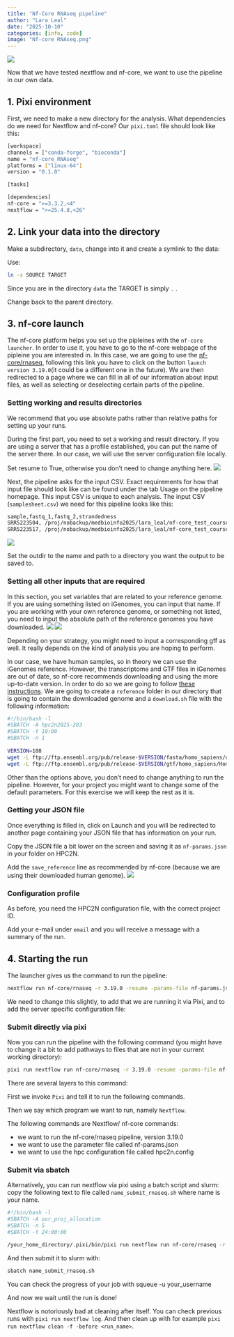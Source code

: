 ```yaml
---
title: "Nf-Core RNAseq pipeline"
author: "Lara Leal"
date: "2025-10-10"
categories: [info, code]
image: "Nf-core RNAseq.png"
---
```

![](nf-core-rnaseq_metro_map_grey_animated.svg)

Now that we have tested nextflow and nf-core, we want to use the pipeline in our own data. 

## **1. Pixi environment**

First, we need to make a new directory for the analysis. What dependencies do we need for Nextflow and nf-core?
Our `pixi.toml` file should look like this:
```bash
[workspace]
channels = ["conda-forge", "bioconda"]
name = "nf-core_RNAseq"
platforms = ["linux-64"]
version = "0.1.0"

[tasks]

[dependencies]
nf-core = ">=3.3.2,<4"
nextflow = ">=25.4.8,<26"
```

## **2. Link your data into the directory**

Make a subdirectory, `data`, change into it and create a symlink to the data:

Use:
```bash
ln -s SOURCE TARGET
```
Since you are in the directory `data` the TARGET is simply `.` .

Change back to the parent directory.

## **3. nf-core launch**

The nf-core platform helps you set up the pipleines with the `nf-core launcher`. In order to use it, you have to go to the nf-core webpage of the pipleine you are interested in. In this case, we are going to use the [nf-core/rnaseq](https://nf-co.re/rnaseq/3.19.0/), following this link you have to click on the button `launch version 3.19.0`(it could be a different one in the future). 
We are then redirected to a page where we can fill in all of our information about input files, as well as selecting or deselecting certain parts of the pipeline. 

### **Setting working and results directories**

::: {.callout}
We recommend that you use absolute paths rather than relative paths for setting up your runs.
:::

During the first part, you need to set a working and result directory. If you are using a server that has a profile established, you can put the name of the server there. In our case, we will use the server configuration file locally.

Set resume to True, otherwise you don’t need to change anything here.
![](nextflow_command-line_flags.png)

Next, the pipeline asks for the input CSV. Exact requirements for how that input file should look like can be found under the tab Usage on the pipeline homepage. This input CSV is unique to each analysis.
The input CSV (`samplesheet.csv`) we need for this pipeline looks like this: 
```bash
sample,fastq_1,fastq_2,strandedness
SRR5223504, /proj/nobackup/medbioinfo2025/lara_leal/nf-core_test_course/nf-core_RNAseq/data/SRR5223504_1.fastq.gz, /proj/nobackup/medbioinfo2025/lara_leal/nf-core_test_course/nf-core_RNAseq/data/SRR5223504_2.fastq.gz, auto
SRR5223517, /proj/nobackup/medbioinfo2025/lara_leal/nf-core_test_course/nf-core_RNAseq/data/SRR5223517_1.fastq.gz, /proj/nobackup/medbioinfo2025/lara_leal/nf-core_test_course/nf-core_RNAseq/data/SRR5223517_2.fastq.gz, auto
```

![](input-output_options.png)

Set the outdir to the name and path to a directory you want the output to be saved to. 

### **Setting all other inputs that are required**

In this section, you set variables that are related to your reference genome. If you are using something listed on iGenomes, you can input that name. If you are working with your own reference genome, or something not listed, you need to input the absolute path of the reference genomes you have downloaded.
![](reference_genome_1.png)
![](reference_genome_2.png)

Depending on your strategy, you might need to input a corresponding gff as well. It really depends on the kind of analysis you are hoping to perform.

In our case, we have human samples, so in theory we can use the iGenomes reference. However, the transcriptome and GTF files in iGenomes are out of date, so nf-core recommends downloading and using the more up-to-date version. In order to do so we are going to follow [these instructions](https://nf-co.re/docs/usage/reference_genomes#custom-genomes). We are going to create a `reference` folder in our directory that is going to contain the downloaded genome and a `download.sh` file with the following information:
```bash
#!/bin/bash -l
#SBATCH -A hpc2n2025-203
#SBATCH -t 10:00
#SBATCH -n 1
 
VERSION=108
wget -L ftp://ftp.ensembl.org/pub/release-$VERSION/fasta/homo_sapiens/dna/Homo_sapiens.GRCh38.dna_sm.primary_assembly.fa.gz
wget -L ftp://ftp.ensembl.org/pub/release-$VERSION/gtf/homo_sapiens/Homo_sapiens.GRCh38.$VERSION.gtf.gz
```
::: {.callout}
Other than the options above, you don’t need to change anything to run the pipeline. However, for your project you might want to change some of the default parameters. For this exercise we will keep the rest as it is.
:::

### **Getting your JSON file**

Once everything is filled in, click on Launch and you will be redirected to another page containing your JSON file that has information on your run.

Copy the JSON file a bit lower on the screen and saving it as `nf-params.json` in your folder on HPC2N.

Add the `save_reference` line as recommended by nf-core (because we are using their downloaded human genome).
![](run_launch.png)

### **Configuration profile**

As before, you need the HPC2N configuration file, with the correct project ID.

Add your e-mail under `email` and you will receive a message with a summary of the run.

## **4. Starting the run**

The launcher gives us the command to run the pipeline:
```bash
nextflow run nf-core/rnaseq -r 3.19.0 -resume -params-file nf-params.json
```

We need to change this slightly, to add that we are running it via Pixi, and to add the server specific configuration file:

### **Submit directly via pixi**

Now you can run the pipeline with the following command (you might have to change it a bit to add pathways to files that are not in your current working directory):

```bash
pixi run nextflow run nf-core/rnaseq -r 3.19.0 -resume -params-file nf-params.json -c hpc2n.config
```

There are several layers to this command:

First we invoke `Pixi` and tell it to run the following commands.

Then we say which program we want to run, namely `Nextflow`.

The following commands are Nextflow/ nf-core commands:

* we want to run the nf-core/rnaseq pipeline, version 3.19.0
* we want to use the parameter file called nf-params.json
* we want to use the hpc configuration file called hpc2n.config

### **Submit via sbatch**

Alternatively, you can run nextflow via pixi using a batch script and slurm: copy the following text to file called `name_submit_rnaseq.sh` where name is your name.

```bash
#!/bin/bash -l
#SBATCH -A our_proj_allocation
#SBATCH -n 5
#SBATCH -t 24:00:00

/your_home_directory/.pixi/bin/pixi run nextflow run nf-core/rnaseq -r 3.19.0 -params-file /your_path/nf-params.json -c server.config
```

And then submit it to slurm with:
```bash
sbatch name_submit_rnaseq.sh
```
You can check the progress of your job with squeue -u your_username

And now we wait until the run is done!

::: {.callout}
Nextflow is notoriously bad at cleaning after itself. You can check previous runs with `pixi run nextflow log`. And then clean up with for example `pixi run nextflow clean -f -before <run_name>`.
:::
